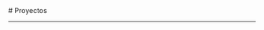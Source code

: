 

<BaseLayout title="Project">
  <BaseCard title="Project">
# Proyectos

---

  </BaseCard>
  <ProjectCard
    title="TimeArgentina-TikTok"
    image="https://camo.githubusercontent.com/79f21ed91a4879a58acd9008c6b23257ca73c50e813388ab4347016ecdf18508/687474703a2f2f692e6962622e636f2f39393650334e572f50726f796563746f2d6e7565766f2d362e706e67"
    desc="Extract Tiktok Datatime lo que se encarga es de extraer y convertir en horario local de argentina siendo Fecha y Hora local de cualquier video de la plataforma TIKTOK"
    url="https://github.com/Gh3rmy/TimeArgentina-TikTok"
    badge="Javascript"
    target="_self"
  />
  <ProjectCard
    title="GuardianVT_BOT"
    image="https://i.ibb.co/xKqP5pN3/28505-FE5-BDB1-474-B-905-C-3-BF446-B522-F9.png"
    desc="GuardianVT Es un BOT simple de telegram que verifica Documentos y URLs en VirusTotal, ademas de contestar mensajes pre establecidos.-"
    url="https://github.com/Gh3rmy/GuardianVT_BOT"
    badge="Python"
    target="_self"
  />
  <ProjectCard
    title="ODIN OSINT FRAMEWORK ®"
    image="https://camo.githubusercontent.com/050b5cbd34f4e696d96aab66c6d371defab8e09b45a51e89ad490f339ceb9c99/68747470733a2f2f692e6962622e636f2f31643331564a522f70686f746f2d323032322d31322d31312d32332d31372d31352e6a7067"
    desc="ODIN es una plataforma web para Fuerzas del Orden, enfocada en la busqueda de informacion de fuentes publicas para investigaciones digitales"
    url="https://github.com/Gh3rmy/ODIN-OSINT-Framework?tab=readme-ov-file"
    badge="Nodejs, Python, Javascript"
    target="_self"
  />
</BaseLayout>
